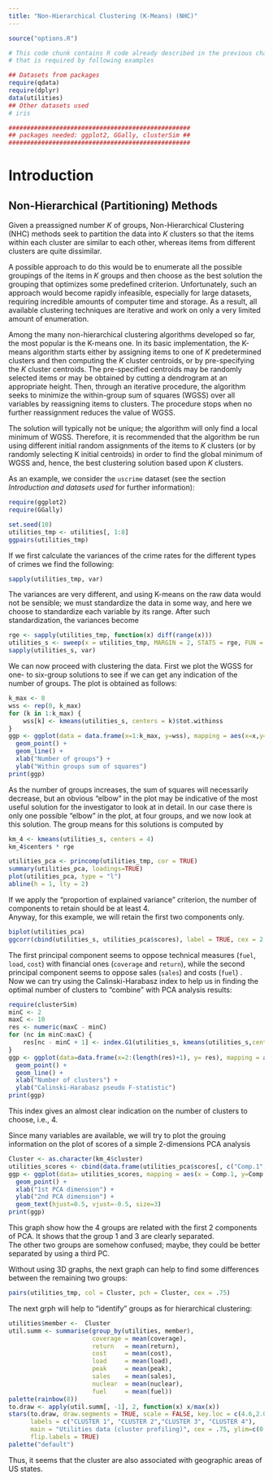 ```yaml
---
title: "Non-Hierarchical Clustering (K-Means) (NHC)"
---
```


```r
source("options.R")
```

```r
# This code chunk contains R code already described in the previous chapters
# that is required by following examples

## Datasets from packages
require(qdata)
require(dplyr)
data(utilities)
## Other datasets used
# iris

##################################################
## packages needed: ggplot2, GGally, clusterSim ##
##################################################
```


# Introduction

## Non-Hierarchical (Partitioning) Methods

Given a preassigned number $K$ of groups, Non-Hierarchical Clustering (NHC)
methods seek to partition the data into $K$ clusters so that the items within
each cluster are similar to each other, whereas items from different
clusters are quite dissimilar.

A possible approach to do this would be to enumerate all the possible groupings of the
items in $K$ groups and then choose as the best solution the grouping that
optimizes some predefined criterion. Unfortunately, such an
approach would become rapidly infeasible, especially for large datasets,
requiring incredible amounts of computer time and storage. As a result, all
available clustering techniques are iterative and work on only a very
limited amount of enumeration.

Among the many non-hierarchical clustering algorithms developed so far, the
most popular is the K-means one. In its basic implementation, the
K-means algorithm starts either by assigning items to one of $K$ predetermined
clusters and then computing the $K$ cluster centroids, or by pre-specifying
the $K$ cluster centroids. The pre-specified centroids may be randomly selected
items or may be obtained by cutting a dendrogram at an appropriate height.
Then, through an iterative procedure, the algorithm seeks to minimize the
within-group sum of squares (WGSS) over all variables by reassigning items to
clusters. The procedure stops when no further reassignment reduces the value
of WGSS.

The solution will typically not be unique; the algorithm will only find a
local minimum of WGSS. Therefore, it is recommended that the algorithm be
run using different initial random assignments of the items to $K$ clusters
(or by randomly selecting K initial centroids) in order to find the global
minimum of WGSS and, hence, the best clustering solution based upon $K$
clusters.

As an example, we consider the `uscrime` dataset (see the section *Introduction and datasets used* for further information):

```r
require(ggplot2)
require(GGally)
```

```r
set.seed(10)
utilities_tmp <- utilities[, 1:8]
ggpairs(utilities_tmp)
```

If we first calculate the variances of the crime rates for the different
types of crimes we find the following:

```r
sapply(utilities_tmp, var)
```

The variances are very different, and using K-means on the raw data would not
be sensible; we must standardize the data in some way, and here we
choose to standardize each variable by its range. After such standardization,
the variances become

```r
rge <- sapply(utilities_tmp, function(x) diff(range(x)))
utilities_s <- sweep(x = utilities_tmp, MARGIN = 2, STATS = rge, FUN = "/")
sapply(utilities_s, var)
```

We can now proceed with clustering the data. First we plot the WGSS for one-
to six-group solutions to see if we can get any indication of the number of
groups. The plot is obtained as follows:

```r
k_max <- 8
wss <- rep(0, k_max)
for (k in 1:k_max) {
	wss[k] <- kmeans(utilities_s, centers = k)$tot.withinss
}
ggp <- ggplot(data = data.frame(x=1:k_max, y=wss), mapping = aes(x=x,y=y)) +
  geom_point() +
  geom_line() +
  xlab("Number of groups") + 
  ylab("Within groups sum of squares")
print(ggp)

```

As the number of groups increases, the sum of squares will necessarily
decrease, but an obvious "elbow" in the plot may be indicative of the most
useful solution for the investigator to look at in detail. In our case there
is only one possible "elbow" in the plot, at four groups, and we now
look at this solution. The group means for this solutions is computed by

```r
km_4 <- kmeans(utilities_s, centers = 4)
km_4$centers * rge

utilities_pca <- princomp(utilities_tmp, cor = TRUE)
summary(utilities_pca, loadings=TRUE)
plot(utilities_pca, type = "l")
abline(h = 1, lty = 2)
```

If we apply the "proportion of explained variance" criterion, the number of components to retain should be at least 4.  
Anyway, for this example, we will retain the first two components only.

```r
biplot(utilities_pca)
ggcorr(cbind(utilities_s, utilities_pca$scores), label = TRUE, cex = 2.5)
```

The first principal component seems to oppose technical measures (`fuel`, `load`, `cost`) with financial ones (`coverage` and `return`), while the second principal component seems to oppose sales (`sales`) and costs (`fuel`) .  
Now we can try using the Calinski-Harabasz index to help us in finding the optimal number of clusters to "combine" with PCA analysis results:
```r
require(clusterSim)
minC <- 2
maxC <- 10
res <- numeric(maxC - minC)
for (nc in minC:maxC) {
	res[nc - minC + 1] <- index.G1(utilities_s, kmeans(utilities_s,centers = nc)$cluster)
}
ggp <- ggplot(data=data.frame(x=2:(length(res)+1), y= res), mapping = aes(x=x,y=y)) + 
  geom_point() + 
  geom_line() +
  xlab("Number of clusters") +
  ylab("Calinski-Harabasz pseudo F-statistic")
print(ggp)
```

This index gives an almost clear indication on the number of clusters to choose, i.e., 4.

Since many variables are available, we will try to plot the grouing information on the plot of scores of 
a simple 2-dimensions PCA analysis

```r
Cluster <- as.character(km_4$cluster)
utilities_scores <- cbind(data.frame(utilities_pca$scores[, c("Comp.1", "Comp.2")]), company=utilities$comp_short, Cluster=Cluster)
ggp <- ggplot(data= utilities_scores, mapping = aes(x = Comp.1, y=Comp.2, label=company, colour=Cluster)) +
  geom_point() +
  xlab("1st PCA dimension") +
  ylab("2nd PCA dimension") +
  geom_text(hjust=0.5, vjust=-0.5, size=3)
print(ggp)
```

This graph show how the 4 groups are related with the first 2 components of PCA. It shows that the group 1 and 3 are clearly separated.  
The other two groups are somehow confused; maybe, they could be better separated by using a third PC.

Without using 3D graphs, the next graph can help to find some differences between the remaining two groups:
```r
pairs(utilities_tmp, col = Cluster, pch = Cluster, cex = .75)
```

<!---

```r
# Cluster <- as.character(km_4$cluster)
# ggp <- ggplot(data=data.frame(x = uscrime_scores[, 1], y = uscrime_scores[, 2], Cluster=Cluster, state=uscrime$state), mapping = aes(x=x,y=y, colour=Cluster))+
#   geom_point() +
#   xlab("1st PCA dimension") +
#   ylab("2nd PCA dimension") +
#   geom_text(mapping = aes(label=state), hjust = 0.5, vjust = -0.5, size = 3)
# print(ggp)
```

```r
# pairs(utilities_tmp, col = Cluster, pch = Cluster, cex = .75)
```

The previous plots together with the next ones suggest that the two groups
solution seems to be more interpretable. Anyway, we can also cross ths information
with the geographic areas:

```r
# uscrime$reg <- as.factor(uscrime$reg)
# levels(uscrime$reg) <- c("Northeast", "Midwest", "South", "West")
# 
# plot(table(uscrime$reg, km_2$cluster), main = "Clusters vs. US States region",
# 			xlab = "Region of US", ylab = "2 groups solution")
# 
# plot(table(uscrime$reg, km_4$cluster), main = "Clusters vs. US States region",
# 			xlab = "Region of US", ylab = "4 groups solution")
```
--->

The next grph will help to "identify" groups as for hierarchical clustering:

```r
utilities$member <-  Cluster
util.summ <- summarise(group_by(utilities, member),
                       coverage = mean(coverage),
                       return   = mean(return),
                       cost     = mean(cost),
                       load     = mean(load),
                       peak     = mean(peak),
                       sales    = mean(sales),
                       nuclear  = mean(nuclear),
                       fuel     = mean(fuel))
palette(rainbow(8))
to.draw <- apply(util.summ[, -1], 2, function(x) x/max(x))
stars(to.draw, draw.segments = TRUE, scale = FALSE, key.loc = c(4.6,2.0), nrow=3, ncol=2,
      labels = c("CLUSTER 1", "CLUSTER 2","CLUSTER 3", "CLUSTER 4"),
      main = "Utilities data (cluster profiling)", cex = .75, ylim=c(0,8),
      flip.labels = TRUE)
palette("default")
```

Thus, it seems that the cluster are also associated with geographic areas of US states.
<!---
# Exercises with iris o utilities 
--->
